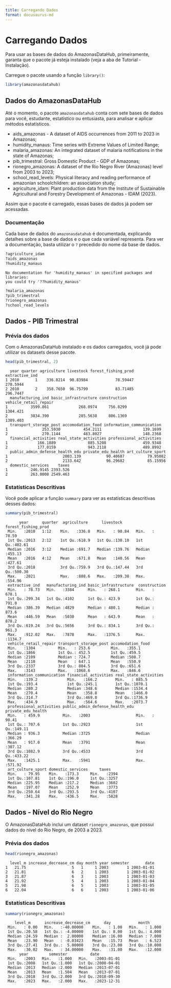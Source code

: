 ```yaml
---
title: Carregando Dados
format: docusaurus-md
---
```





# Carregando Dados

Para usar as bases de dados do AmazonasDataHub, primeiramente, garanta
que o pacote já esteja instalado (veja a aba de Tutorial - Instalação).

Carregue o pacote usando a função `library()`:

```r
library(amazonasdatahub)
```

## Dados do AmazonasDataHub

Até o momento, o pacote `amazonasdatahub` conta com sete bases de dados
para você, estudante, estatístico ou entusiasta, para analisar e aplicar
métodos estatísticos.

-   aids_amazonas - A dataset of AIDS occurrences from 2011 to 2023 in
    Amazonas;
-   humidity_manaus: Time series with Extreme Values of Limited Range;
-   malaria_amazonas: An integrated dataset of malaria notifications in
    the state of Amazonas;
-   pib_trimestral: Gross Domestic Product - GDP of Amazonas;
-   rionegro_amazonas: A dataset of the Rio Negro River (Amazonas) level
    from 2003 to 2023;
-   school_read_levels: Physical literacy and reading performance of
    amazonian schoolchildren: an association study;
-   agriculture_idam: Plant production data from the Institute of
    Sustainable Agricultural and Forestry Development of Amazonas - IDAM
    (2023).

Assim que o pacote é carregado, essas bases de dados já podem ser
acessadas.

### Documentação

Cada base de dados do `amazonasdatahub` é documentada, explicando
detalhes sobre a base de dados e o que cada variável representa. Para
ver a documentação, basta utilizar o `?` precedido do nome da base de
dados.

```r
?agriculture_idam
?aids_amazonas
?humidity_manaus
```

``` text
No documentation for 'humidity_manaus' in specified packages and libraries:
you could try '??humidity_manaus'
```

```r
?malaria_amazonas
?pib_trimestral
?rionegro_amazonas
?school_read_levels
```

## Dados - PIB Trimestral

### Prévia dos dados

Com o AmazonasDataHub instalado e os dados carregados, você já pode
utilizar os datasets desse pacote.

```r
head(pib_trimestral, 2)
```

``` text
  year quarter agriculture livestock forest_fishing_prod extractive_ind
1 2010       1    336.8214  90.83984            78.59447       278.5944
2 2010       2    358.7650  96.75799            83.71485       296.7447
  manufacturing_ind basic_infrastructure construction vehicle_retail_repair
1          3599.861             268.0974     756.8299              1304.421
2          3834.390             285.5638     806.1369              1389.403
  transport_storage_post accomodation_food information_communication
1               253.5930          454.2111                  139.1699
2               270.1144          483.8027                  148.2368
  financial_activities real_state_activities professional_activities
1             166.1889              885.5208                459.9348
2             177.0159              943.2118                489.8992
  public_admin_defense_health_edu private_edu_health art_culture_sport
1                        2003.139           90.40687          79.95082
2                        2133.642           96.29682          85.15956
  domestic_services    taxes
1          246.9145 2393.526
2          263.0008 2549.463
```

### Estatísticas Descritivas

Você pode aplicar a função `summary` para ver as estatísticas
descritivas desses dados:

```r
summary(pib_trimestral)
```

``` text
      year      quarter  agriculture      livestock      forest_fishing_prod
 Min.   :2010   1:12    Min.   :336.8   Min.   : 90.84   Min.   : 78.59     
 1st Qu.:2013   2:12    1st Qu.:618.9   1st Qu.:130.10   1st Qu.:402.61     
 Median :2016   3:12    Median :691.7   Median :139.76   Median :455.13     
 Mean   :2016   4:12    Mean   :671.8   Mean   :140.56   Mean   :427.61     
 3rd Qu.:2018           3rd Qu.:759.9   3rd Qu.:147.44   3rd Qu.:500.30     
 Max.   :2021           Max.   :888.6   Max.   :209.38   Max.   :554.96     
 extractive_ind   manufacturing_ind basic_infrastructure  construction   
 Min.   : 78.73   Min.   :3384      Min.   : 268.1       Min.   : 678.1  
 1st Qu.:299.34   1st Qu.:4102      1st Qu.: 423.9       1st Qu.: 791.0  
 Median :386.39   Median :4829      Median : 480.1       Median : 873.6  
 Mean   :446.59   Mean   :5030      Mean   : 643.9       Mean   : 878.2  
 3rd Qu.:619.24   3rd Qu.:5656      3rd Qu.: 834.1       3rd Qu.: 961.3  
 Max.   :912.02   Max.   :7878      Max.   :1376.5       Max.   :1134.7  
 vehicle_retail_repair transport_storage_post accomodation_food
 Min.   :1304          Min.   : 253.6         Min.   :355.1    
 1st Qu.:1866          1st Qu.: 452.5         1st Qu.:459.5    
 Median :2109          Median : 724.7         Median :508.7    
 Mean   :2110          Mean   : 647.1         Mean   :550.9    
 3rd Qu.:2337          3rd Qu.: 804.5         3rd Qu.:651.6    
 Max.   :3143          Max.   :1068.6         Max.   :846.6    
 information_communication financial_activities real_state_activities
 Min.   :139.2             Min.   :166.2        Min.   : 885.5       
 1st Qu.:193.4             1st Qu.:245.1        1st Qu.:1070.1       
 Median :280.2             Median :348.6        Median :1534.4       
 Mean   :270.4             Mean   :358.8        Mean   :1466.0       
 3rd Qu.:314.7             3rd Qu.:469.8        3rd Qu.:1736.9       
 Max.   :434.9             Max.   :564.6        Max.   :2073.7       
 professional_activities public_admin_defense_health_edu private_edu_health
 Min.   : 459.9          Min.   :2003                    Min.   : 90.41    
 1st Qu.: 707.6          1st Qu.:2923                    1st Qu.:149.11    
 Median : 936.3          Median :3725                    Median :366.29    
 Mean   : 917.0          Mean   :3791                    Mean   :307.12    
 3rd Qu.:1082.9          3rd Qu.:4533                    3rd Qu.:433.22    
 Max.   :1425.1          Max.   :5941                    Max.   :571.92    
 art_culture_sport domestic_services     taxes     
 Min.   : 79.95    Min.   :173.3     Min.   :2394  
 1st Qu.:107.81    1st Qu.:196.0     1st Qu.:3257  
 Median :225.95    Median :217.2     Median :3602  
 Mean   :197.07    Mean   :252.9     Mean   :3773  
 3rd Qu.:250.64    3rd Qu.:293.5     3rd Qu.:4107  
 Max.   :341.28    Max.   :436.5     Max.   :5828  
```

## Dados - Nível do Rio Negro

O AmazonasDataHub inclui um dataset `rionegro_amazonas`, que possui
dados do nível do Rio Negro, de 2003 a 2023.

### Prévia dos dados

```r
head(rionegro_amazonas)
```

``` text
  level_m increase_decrease_cm day month year semester       date
1   21.75                    5   1     1 2003        1 2003-01-01
2   21.81                    6   2     1 2003        1 2003-01-02
3   21.87                    6   3     1 2003        1 2003-01-03
4   21.92                    5   4     1 2003        1 2003-01-04
5   21.98                    6   5     1 2003        1 2003-01-05
6   22.04                    6   6     1 2003        1 2003-01-06
```

### Estatísticas Descritivas

```r
summary(rionegro_amazonas)
```

``` text
    level_m      increase_decrease_cm      day            month       
 Min.   : 0.00   Min.   :-40.00000    Min.   : 1.00   Min.   : 1.000  
 1st Qu.:20.58   1st Qu.: -4.00000    1st Qu.: 8.00   1st Qu.: 4.000  
 Median :24.59   Median :  2.00000    Median :16.00   Median : 7.000  
 Mean   :23.90   Mean   : -0.03423    Mean   :15.73   Mean   : 6.523  
 3rd Qu.:27.41   3rd Qu.:  5.00000    3rd Qu.:23.00   3rd Qu.:10.000  
 Max.   :30.02   Max.   : 34.00000    Max.   :31.00   Max.   :12.000  
      year         semester          date           
 Min.   :2003   Min.   :1.000   Min.   :2003-01-01  
 1st Qu.:2008   1st Qu.:1.000   1st Qu.:2008-04-01  
 Median :2013   Median :2.000   Median :2013-07-01  
 Mean   :2013   Mean   :1.504   Mean   :2013-07-01  
 3rd Qu.:2018   3rd Qu.:2.000   3rd Qu.:2018-09-30  
 Max.   :2023   Max.   :2.000   Max.   :2023-12-31  
```
